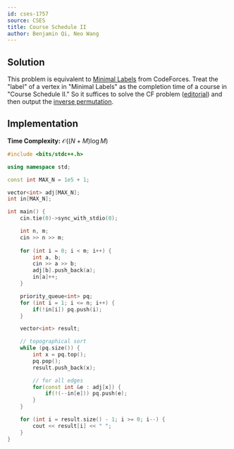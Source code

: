 ```yaml
---
id: cses-1757
source: CSES
title: Course Schedule II
author: Benjamin Qi, Neo Wang
---
```


## Solution

This problem is equivalent to
[Minimal Labels](https://codeforces.com/contest/825/problem/E) from CodeForces.
Treat the "label" of a vertex in "Minimal Labels" as the completion time of a
course in "Course Schedule II." So it suffices to solve the CF problem
([editorial](https://codeforces.com/blog/entry/53334)) and then output the
[inverse permutation](https://mathworld.wolfram.com/InversePermutation.html).

## Implementation

**Time Complexity:** $\mathcal{O}((N + M)\log M)$

<LanguageSection>

<CPPSection>

```cpp
#include <bits/stdc++.h>

using namespace std;

const int MAX_N = 1e5 + 1;

vector<int> adj[MAX_N];
int in[MAX_N];

int main() {
	cin.tie(0)->sync_with_stdio(0);

	int n, m;
	cin >> n >> m;
	
	for (int i = 0; i < m; i++) {
		int a, b;
		cin >> a >> b;
		adj[b].push_back(a);
		in[a]++;
	}

	priority_queue<int> pq;
	for (int i = 1; i <= n; i++) {
		if(!in[i]) pq.push(i);
	}

	vector<int> result;

	// topographical sort
	while (pq.size()) {
		int x = pq.top();
		pq.pop();
		result.push_back(x);

		// for all edges
		for(const int &e : adj[x]) {
			if(!(--in[e])) pq.push(e);
		}
	}

	for (int i = result.size() - 1; i >= 0; i--) {
		cout << result[i] << " ";
	}
}
```

</CPPSection>

</LanguageSection>
